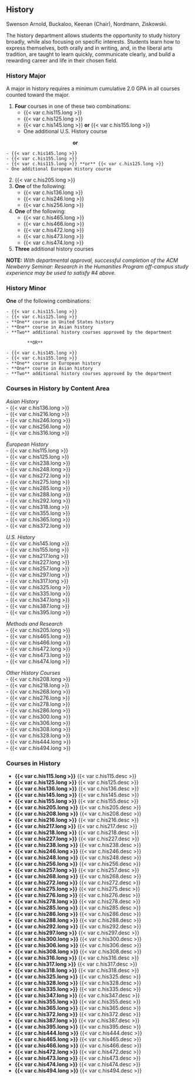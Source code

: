 ## History {#sec-history}
Swenson Arnold, Buckaloo, Keenan (Chair), Nordmann, Ziskowski. 

The history department allows students the opportunity to study history broadly, while also focusing on specific interests. Students learn how to express themselves, both orally and in writing, and, in the liberal arts tradition, are taught to learn quickly, communicate clearly, and build a rewarding career and life in their chosen field.

### History Major
A major in history requires a minimum cumulative 2.0 GPA in all courses counted toward the major.

1. **Four** courses in one of these two combinations:
	- {{< var c.his115.long >}}
	- {{< var c.his125.long >}}
	- {{< var c.his145.long >}} **or** {{< var c.his155.long >}}
	- One additional U.S. History course

&nbsp;&nbsp;&nbsp;&nbsp;&nbsp;&nbsp;&nbsp;&nbsp;&nbsp;&nbsp;&nbsp;&nbsp;&nbsp;&nbsp;&nbsp;&nbsp;&nbsp;&nbsp;&nbsp;&nbsp;&nbsp;&nbsp;&nbsp;&nbsp;&nbsp;&nbsp;&nbsp;&nbsp;&nbsp;&nbsp;&nbsp;&nbsp;&nbsp;&nbsp;&nbsp;&nbsp;&nbsp;&nbsp;&nbsp;&nbsp;&nbsp;&nbsp;&nbsp;&nbsp;&nbsp; **or**

	- {{< var c.his145.long >}}
	- {{< var c.his155.long >}}
	- {{< var c.his115.long >}} **or** {{< var c.his125.long >}}
	- One additional European History course

2. {{< var c.his205.long >}}
3. **One** of the following:
	- {{< var c.his136.long >}}
	- {{< var c.his246.long >}}
	- {{< var c.his256.long >}}

4. **One** of the following:
	- {{< var c.his465.long >}}
	- {{< var c.his466.long >}}
	- {{< var c.his472.long >}}
	- {{< var c.his473.long >}}
	- {{< var c.his474.long >}}

5. **Three** additional history courses

**NOTE:** *With departmental approval, successful completion of the ACM Newberry Seminar: Research in the Humanities Program off-campus study experience may be used to satisfy #4 above.*


### History Minor

**One** of the following combinations:

	- {{< var c.his115.long >}}
	- {{< var c.his125.long >}}
	- **One** course in United States history
	- **One** course in Asian history
	- **Two** additional history courses approved by the department

			**OR**

	- {{< var c.his145.long >}}
	- {{< var c.his155.long >}}
	- **One** course in European history
	- **One** course in Asian history
	- **Two** additional history courses approved by the department

### Courses in History by Content Area

*Asian History*  
        - {{< var c.his136.long >}}  
        - {{< var c.his216.long >}}  
        - {{< var c.his246.long >}}  
        - {{< var c.his256.long >}}  
        - {{< var c.his316.long >}}  

*European History*  
        - {{< var c.his115.long >}}  
        - {{< var c.his125.long >}}  
        - {{< var c.his238.long >}}  
        - {{< var c.his248.long >}}  
        - {{< var c.his272.long >}}  
        - {{< var c.his275.long >}}  
        - {{< var c.his285.long >}}  
        - {{< var c.his288.long >}}  
        - {{< var c.his292.long >}}  
        - {{< var c.his318.long >}}  
        - {{< var c.his355.long >}}  
        - {{< var c.his365.long >}}  
        - {{< var c.his372.long >}}  

*U.S. History*  
        - {{< var c.his145.long >}}  
        - {{< var c.his155.long >}}  
        - {{< var c.his217.long >}}  
        - {{< var c.his227.long >}}  
        - {{< var c.his257.long >}}  
        - {{< var c.his297.long >}}  
        - {{< var c.his317.long >}}  
        - {{< var c.his325.long >}}  
        - {{< var c.his335.long >}}  
        - {{< var c.his347.long >}}  
        - {{< var c.his387.long >}}  
        - {{< var c.his395.long >}}  

*Methods and Research*  
        - {{< var c.his205.long >}}  
        - {{< var c.his465.long >}}  
        - {{< var c.his466.long >}}  
        - {{< var c.his472.long >}}  
        - {{< var c.his473.long >}}  
        - {{< var c.his474.long >}}  

*Other History Courses*  
        - {{< var c.his208.long >}}  
        - {{< var c.his218.long >}}  
        - {{< var c.his268.long >}}  
        - {{< var c.his276.long >}}  
        - {{< var c.his278.long >}}  
        - {{< var c.his286.long >}}  
        - {{< var c.his300.long >}}  
        - {{< var c.his306.long >}}  
        - {{< var c.his308.long >}}  
        - {{< var c.his328.long >}}  
        - {{< var c.his444.long >}}  
        - {{< var c.his494.long >}}  

### Courses in History
- **{{< var c.his115.long >}}**
  {{< var c.his115.desc >}} 
- **{{< var c.his125.long >}}**
  {{< var c.his125.desc >}} 
- **{{< var c.his136.long >}}**
  {{< var c.his136.desc >}} 
- **{{< var c.his145.long >}}**
  {{< var c.his145.desc >}} 
- **{{< var c.his155.long >}}**
  {{< var c.his155.desc >}} 
- **{{< var c.his205.long >}}**
  {{< var c.his205.desc >}} 
- **{{< var c.his208.long >}}**
  {{< var c.his208.desc >}} 
- **{{< var c.his216.long >}}**
  {{< var c.his216.desc >}} 
- **{{< var c.his217.long >}}**
  {{< var c.his217.desc >}} 
- **{{< var c.his218.long >}}**
  {{< var c.his218.desc >}} 
- **{{< var c.his227.long >}}**
  {{< var c.his227.desc >}} 
- **{{< var c.his238.long >}}**
  {{< var c.his238.desc >}} 
- **{{< var c.his246.long >}}**
  {{< var c.his246.desc >}} 
- **{{< var c.his248.long >}}**
  {{< var c.his248.desc >}} 
- **{{< var c.his256.long >}}**
  {{< var c.his256.desc >}} 
- **{{< var c.his257.long >}}**
  {{< var c.his257.desc >}} 
- **{{< var c.his268.long >}}**
  {{< var c.his268.desc >}} 
- **{{< var c.his272.long >}}**
  {{< var c.his272.desc >}} 
- **{{< var c.his275.long >}}**
  {{< var c.his275.desc >}} 
- **{{< var c.his276.long >}}**
  {{< var c.his276.desc >}} 
- **{{< var c.his278.long >}}**
  {{< var c.his278.desc >}} 
- **{{< var c.his285.long >}}**
  {{< var c.his285.desc >}} 
- **{{< var c.his286.long >}}**
  {{< var c.his286.desc >}} 
- **{{< var c.his288.long >}}**
  {{< var c.his288.desc >}} 
- **{{< var c.his292.long >}}**
  {{< var c.his292.desc >}} 
- **{{< var c.his297.long >}}**
  {{< var c.his297.desc >}} 
- **{{< var c.his300.long >}}**
  {{< var c.his300.desc >}} 
- **{{< var c.his306.long >}}**
  {{< var c.his306.desc >}} 
- **{{< var c.his308.long >}}**
  {{< var c.his308.desc >}} 
- **{{< var c.his316.long >}}**
  {{< var c.his316.desc >}} 
- **{{< var c.his317.long >}}**
  {{< var c.his317.desc >}} 
- **{{< var c.his318.long >}}**
  {{< var c.his318.desc >}} 
- **{{< var c.his325.long >}}**
  {{< var c.his325.desc >}} 
- **{{< var c.his328.long >}}**
  {{< var c.his328.desc >}} 
- **{{< var c.his335.long >}}**
  {{< var c.his335.desc >}} 
- **{{< var c.his347.long >}}**
  {{< var c.his347.desc >}} 
- **{{< var c.his355.long >}}**
  {{< var c.his355.desc >}} 
- **{{< var c.his365.long >}}**
  {{< var c.his365.desc >}} 
- **{{< var c.his372.long >}}**
  {{< var c.his372.desc >}} 
- **{{< var c.his387.long >}}**
  {{< var c.his387.desc >}} 
- **{{< var c.his395.long >}}**
  {{< var c.his395.desc >}} 
- **{{< var c.his444.long >}}**
  {{< var c.his444.desc >}} 
- **{{< var c.his465.long >}}**
  {{< var c.his465.desc >}} 
- **{{< var c.his466.long >}}**
  {{< var c.his466.desc >}} 
- **{{< var c.his472.long >}}**
  {{< var c.his472.desc >}} 
- **{{< var c.his473.long >}}**
  {{< var c.his473.desc >}} 
- **{{< var c.his474.long >}}**
  {{< var c.his474.desc >}} 
- **{{< var c.his494.long >}}**
  {{< var c.his494.desc >}} 









